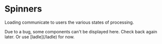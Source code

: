 
# Spinners

Loading communicate to users the various states of processing.

<Callout>
  Due to a bug, some components can't be displayed here. Check back again later.
  Or use [ladle](/ladle) for now.
</Callout>

